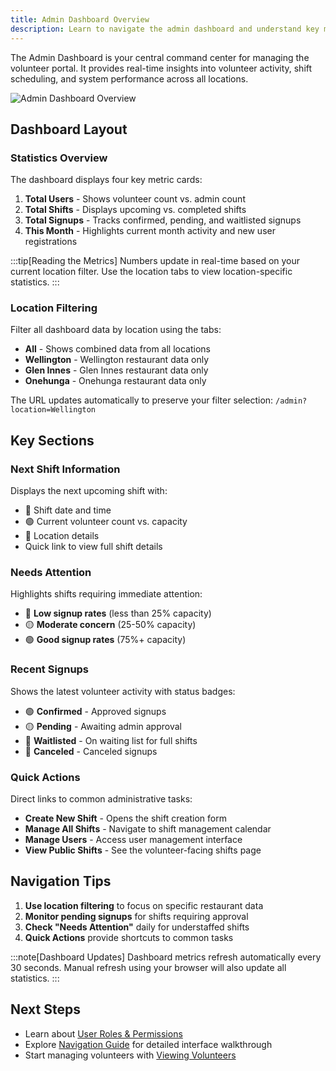 ```yaml
---
title: Admin Dashboard Overview
description: Learn to navigate the admin dashboard and understand key metrics for managing volunteers and shifts
---
```


The Admin Dashboard is your central command center for managing the volunteer portal. It provides real-time insights into volunteer activity, shift scheduling, and system performance across all locations.

![Admin Dashboard Overview](/images/screenshots/admin-dashboard.png)


<AppLink path="/admin" text="🚀 Open Live Admin Dashboard" />

## Dashboard Layout

### Statistics Overview
The dashboard displays four key metric cards:

1. **Total Users** - Shows volunteer count vs. admin count
2. **Total Shifts** - Displays upcoming vs. completed shifts  
3. **Total Signups** - Tracks confirmed, pending, and waitlisted signups
4. **This Month** - Highlights current month activity and new user registrations

:::tip[Reading the Metrics]
Numbers update in real-time based on your current location filter. Use the location tabs to view location-specific statistics.
:::

### Location Filtering
Filter all dashboard data by location using the tabs:
- **All** - Shows combined data from all locations
- **Wellington** - Wellington restaurant data only
- **Glen Innes** - Glen Innes restaurant data only  
- **Onehunga** - Onehunga restaurant data only

The URL updates automatically to preserve your filter selection: `/admin?location=Wellington`

## Key Sections

### Next Shift Information
Displays the next upcoming shift with:
- 🔵 Shift date and time
- 🟢 Current volunteer count vs. capacity  
- 🔵 Location details
- Quick link to view full shift details

### Needs Attention
Highlights shifts requiring immediate attention:
- 🔴 **Low signup rates** (less than 25% capacity)
- 🟡 **Moderate concern** (25-50% capacity)
- 🟢 **Good signup rates** (75%+ capacity)

### Recent Signups
Shows the latest volunteer activity with status badges:
- 🟢 **Confirmed** - Approved signups
- 🟡 **Pending** - Awaiting admin approval
- 🔵 **Waitlisted** - On waiting list for full shifts
- 🔴 **Canceled** - Canceled signups

### Quick Actions
Direct links to common administrative tasks:
- **Create New Shift** - Opens the shift creation form
- **Manage All Shifts** - Navigate to shift management calendar
- **Manage Users** - Access user management interface
- **View Public Shifts** - See the volunteer-facing shifts page

## Navigation Tips

1. **Use location filtering** to focus on specific restaurant data
2. **Monitor pending signups** for shifts requiring approval
3. **Check "Needs Attention"** daily for understaffed shifts
4. **Quick Actions** provide shortcuts to common tasks

:::note[Dashboard Updates]
Dashboard metrics refresh automatically every 30 seconds. Manual refresh using your browser will also update all statistics.
:::

## Next Steps

- Learn about [User Roles & Permissions](/overview/user-roles/)
- Explore [Navigation Guide](/overview/navigation/) for detailed interface walkthrough
- Start managing volunteers with [Viewing Volunteers](/user-management/viewing-volunteers/)
